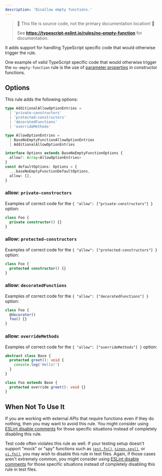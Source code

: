 ```yaml
---
description: 'Disallow empty functions.'
---
```



> 🛑 This file is source code, not the primary documentation location! 🛑
>
> See **https://typescript-eslint.io/rules/no-empty-function** for documentation.

It adds support for handling TypeScript specific code that would otherwise trigger the rule.

One example of valid TypeScript specific code that would otherwise trigger the `no-empty-function` rule is the use of [parameter properties](https://www.typescriptlang.org/docs/handbook/classes.html#parameter-properties) in constructor functions.

## Options

This rule adds the following options:

```ts
type AdditionalAllowOptionEntries =
  | 'private-constructors'
  | 'protected-constructors'
  | 'decoratedFunctions'
  | 'overrideMethods'

type AllowOptionEntries =
  | BaseNoEmptyFunctionAllowOptionEntries
  | AdditionalAllowOptionEntries

interface Options extends BaseNoEmptyFunctionOptions {
  allow?: Array<AllowOptionEntries>
}
const defaultOptions: Options = {
  ...baseNoEmptyFunctionDefaultOptions,
  allow: [],
}
```

### allow: `private-constructors`

Examples of correct code for the `{ "allow": ["private-constructors"] }` option:

```ts option='{ "allow": ["private-constructors"] }' showPlaygroundButton
class Foo {
  private constructor() {}
}
```

### allow: `protected-constructors`

Examples of correct code for the `{ "allow": ["protected-constructors"] }` option:

```ts option='{ "allow": ["protected-constructors"] }' showPlaygroundButton
class Foo {
  protected constructor() {}
}
```

### allow: `decoratedFunctions`

Examples of correct code for the `{ "allow": ["decoratedFunctions"] }` option:

```ts option='{ "allow": ["decoratedFunctions"] }' showPlaygroundButton
class Foo {
  @decorator()
  foo() {}
}
```

### allow: `overrideMethods`

Examples of correct code for the `{ "allow": ["overrideMethods"] }` option:

```ts option='{ "allow": ["overrideMethods"] }' showPlaygroundButton
abstract class Base {
  protected greet(): void {
    console.log('Hello!')
  }
}

class Foo extends Base {
  protected override greet(): void {}
}
```

## When Not To Use It

If you are working with external APIs that require functions even if they do nothing, then you may want to avoid this rule.
You might consider using [ESLint disable comments](https://eslint.org/docs/latest/use/configure/rules#using-configuration-comments-1) for those specific situations instead of completely disabling this rule.

Test code often violates this rule as well.
If your testing setup doesn't support "mock" or "spy" functions such as [`jest.fn()`](https://jestjs.io/docs/mock-functions), [`sinon.spy()`](https://sinonjs.org/releases/latest/spies), or [`vi.fn()`](https://vitest.dev/guide/mocking.html), you may wish to disable this rule in test files.
Again, if those cases aren't extremely common, you might consider using [ESLint disable comments](https://eslint.org/docs/latest/use/configure/rules#using-configuration-comments-1) for those specific situations instead of completely disabling this rule in test files.
